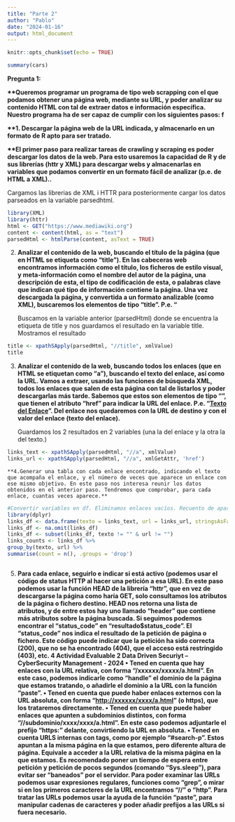 ```yaml
---
title: "Parte 2"
author: "Pablo"
date: "2024-01-16"
output: html_document
---
```


```r
knitr::opts_chunk$set(echo = TRUE)
```

```r
summary(cars)
```

**Pregunta 1:**

**\*\*Queremos programar un programa de tipo web scrapping con el que podamos obtener una página web, mediante su URL, y poder analizar su contenido HTML con tal de extraer datos e información específica. Nuestro programa ha de ser capaz de cumplir con los siguientes pasos: f**

**\*\*1. Descargar la página web de la URL indicada, y almacenarlo en un formato de R apto para ser tratado.**

**\*\*El primer paso para realizar tareas de crawling y scraping es poder descargar los datos de la web. Para esto usaremos la capacidad de R y de sus librerías (httr y XML) para descargar webs y almacenarlas en variables que podamos convertir en un formato fácil de analizar (p.e. de HTML a XML)..**

Cargamos las librerias de XML i HTTR para posteriormente cargar los datos parseados en la variable parsedhtml.

```r
library(XML)
library(httr)
html <- GET("https://www.mediawiki.org")
content <- content(html, as = "text")
parsedHtml <- htmlParse(content, asText = TRUE)

```

2.  **Analizar el contenido de la web, buscando el título de la página (que en HTML se etiqueta como “title”). En las cabeceras web encontramos información como el título, los ficheros de estilo visual, y meta-información como el nombre del autor de la página, una descripción de esta, el tipo de codificación de esta, o palabras clave que indican qué tipo de información contiene la página. Una vez descargada la página, y convertida a un formato analizable (como XML), buscaremos los elementos de tipo “title”. P.e. “**

    Buscamos en la variable anterior (parsedHtml) donde se encuentra la etiqueta de title y nos guardamos el resultado en la variable title. Mostramos el resultado

```r
title <- xpathSApply(parsedHtml, "//title", xmlValue)
title
```

3.  **Analizar el contenido de la web, buscando todos los enlaces (que en HTML se etiquetan como “a”), buscando el texto del enlace, así como la URL. Vamos a extraer, usando las funciones de búsqueda XML, todos los enlaces que salen de esta página con tal de listarlos y poder descargarlas más tarde. Sabemos que estos son elementos de tipo “**<a>**”, que tienen el atributo “href” para indicar la URL del enlace. P.e. “**<a href = ‘enlace’>**Texto del Enlace**</a>**”. Del enlace nos quedaremos con la URL de destino y con el valor del enlace (texto del enlace).**

    Guardamos los 2 resultados en 2 variables (una la del enlace y la otra la del texto.)

```r
links_text <- xpathSApply(parsedHtml, "//a", xmlValue)
links_url <- xpathSApply(parsedHtml, "//a", xmlGetAttr, 'href')

```

```         
**4.Generar una tabla con cada enlace encontrado, indicando el texto que acompaña el enlace, y el número de veces que aparece un enlace con ese mismo objetivo. En este paso nos interesa reunir los datos obtenidos en el anterior paso. Tendremos que comprobar, para cada enlace, cuantas veces aparece.**
```

```r
#Convertir variables en df. Eliminamos enlaces vacíos. Recuento de apariciones de cada par único de texto y URL
library(dplyr)
links_df <- data.frame(texto = links_text, url = links_url, stringsAsFactors = FALSE)
links_df <- na.omit(links_df)
links_df <- subset(links_df, texto != "" & url != "")
links_counts <- links_df %>%
group_by(texto, url) %>%
summarise(count = n(), .groups = 'drop')



```

5.  **Para cada enlace, seguirlo e indicar si está activo (podemos usar el código de status HTTP al hacer una petición a esa URL). En este paso podemos usar la función HEAD de la librería “httr”, que en vez de descargarse la página como haría GET, solo consultamos los atributos de la página o fichero destino. HEAD nos retorna una lista de atributos, y de entre estos hay uno llamado “header” que contiene más atributos sobre la página buscada. Si seguimos podemos encontrar el “status_code” en “resultado\$status_code”. El “status_code” nos indica el resultado de la petición de página o fichero. Este código puede indicar que la petición ha sido correcta (200), que no se ha encontrado (404), que el acceso está restringido (403), etc. 4 Actividad Evaluable 2 Data Driven Securiyt – CyberSecurity Management - 2024 • Tened en cuenta que hay enlaces con la URL relativa, con forma “/xxxxxx/xxxxx/a.html”. En este caso, podemos indicarle como “handle” el dominio de la página que estamos tratando, o añadirle el dominio a la URL con la función “paste”. • Tened en cuenta que puede haber enlaces externos con la URL absoluta, con forma “<http://xxxxxx/xxxx/a.html>” (o https), que los trataremos directamente. • Tened en cuenta que puede haber enlaces que apunten a subdominios distintos, con forma “//subdominio/xxxx/xxxx/a.html”. En este caso podemos adjuntarle el prefijo “https:” delante, convirtiendo la URL en absoluta. • Tened en cuenta URLS internas con tags, como por ejemplo “#search-p”. Estos apuntan a la misma página en la que estamos, pero diferente altura de página. Equivale a acceder a la URL relativa de la misma página en la que estamos. Es recomendado poner un tiempo de espera entre petición y petición de pocos segundos (comando “Sys.sleep”), para evitar ser “baneados” por el servidor. Para poder examinar las URLs podemos usar expresiones regulares, funciones como “grep”, o mirar si en los primeros caracteres de la URL encontramos “//” o “http”. Para tratar las URLs podemos usar la ayuda de la función “paste”, para manipular cadenas de caracteres y poder añadir prefijos a las URLs si fuera necesario.**

```r


```
